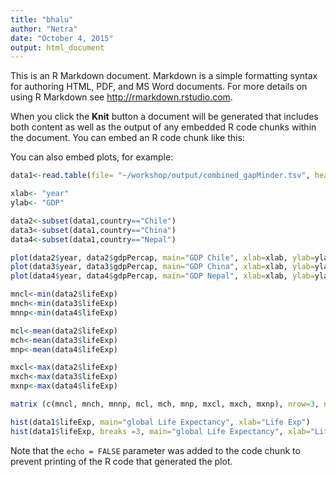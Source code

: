 ```yaml
---
title: "bhalu"
author: "Netra"
date: "October 4, 2015"
output: html_document
---
```


This is an R Markdown document. Markdown is a simple formatting syntax for authoring HTML, PDF, and MS Word documents. For more details on using R Markdown see <http://rmarkdown.rstudio.com>.

When you click the **Knit** button a document will be generated that includes both content as well as the output of any embedded R code chunks within the document. You can embed an R code chunk like this:

You can also embed plots, for example:

```r
data1<-read.table(file= "~/workshop/output/combined_gapMinder.tsv", header=T)

xlab<- "year"
ylab<- "GDP"

data2<-subset(data1,country=="Chile")
data3<-subset(data1,country=="China")
data4<-subset(data1,country=="Nepal")

plot(data2$year, data2$gdpPercap, main="GDP Chile", xlab=xlab, ylab=ylab)
plot(data3$year, data3$gdpPercap, main="GDP China", xlab=xlab, ylab=ylab)
plot(data4$year, data4$gdpPercap, main="GDP Nepal", xlab=xlab, ylab=ylab)

mncl<-min(data2$lifeExp)
mnch<-min(data3$lifeExp)
mnnp<-min(data4$lifeExp)

mcl<-mean(data2$lifeExp)
mch<-mean(data3$lifeExp)
mnp<-mean(data4$lifeExp)

mxcl<-max(data2$lifeExp)
mxch<-max(data3$lifeExp)
mxnp<-max(data4$lifeExp)

matrix (c(mncl, mnch, mnnp, mcl, mch, mnp, mxcl, mxch, mxnp), nrow=3, ncol=3, dimnames=list(c("Chile", "China", "Nepal"), c("min", "mean", "max")))

hist(data1$lifeExp, main="global Life Expectancy", xlab="Life Exp")
hist(data1$lifeExp, breaks =3, main="global Life Expectancy", xlab="Life Exp")

```


Note that the `echo = FALSE` parameter was added to the code chunk to prevent printing of the R code that generated the plot.
